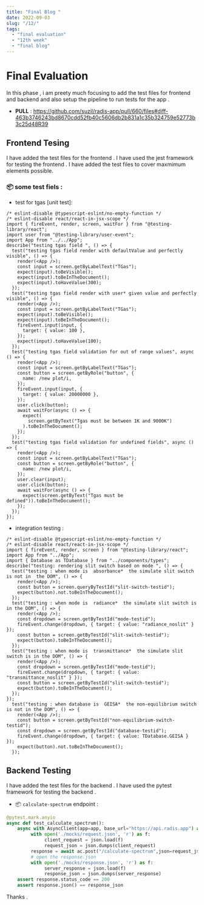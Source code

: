 ```yaml
---
title: "Final Blog "
date: 2022-09-03
slug: "/12/"
tags:
  - "final evaluation"
  - "12th week"
  - "final blog"
---
```


# Final Evaluation
In this phase , i am preety much focusing to add the test files for frontend and backend and also setup the pipeline to run tests for the app . 
 * **PULL** : https://github.com/suzil/radis-app/pull/660/files#diff-463b3746243bd8670cdd52fb40c5606db2b831a1c35b324759e52773b3c25d48R39
## Frontend Tesing 
I have added the test files for the frontend . I have used the jest framework for testing the frontend . I have added the test files to cover maxmimum elements possible. 

### 📦 some test fiels :
* test for tgas [unit test]:
```tsx
/* eslint-disable @typescript-eslint/no-empty-function */
/* eslint-disable react/react-in-jsx-scope */
import { fireEvent, render, screen, waitFor } from "@testing-library/react";
import user from "@testing-library/user-event";
import App from "../../App";
describe("testing tgas field ", () => {
  test("testing tgas field render with defaultValue and perfectly visible", () => {
    render(<App />);
    const input = screen.getByLabelText("TGas");
    expect(input).toBeVisible();
    expect(input).toBeInTheDocument();
    expect(input).toHaveValue(300);
  });
  test("testing tgas field render with user* given value and perfectly visible", () => {
    render(<App />);
    const input = screen.getByLabelText("TGas");
    expect(input).toBeVisible();
    expect(input).toBeInTheDocument();
    fireEvent.input(input, {
      target: { value: 100 },
    });
    expect(input).toHaveValue(100);
  });
  test("testing tgas field validation for out of range values", async () => {
    render(<App />);
    const input = screen.getByLabelText("TGas");
    const button = screen.getByRole("button", {
      name: /new plot/i,
    });
    fireEvent.input(input, {
      target: { value: 20000000 },
    });
    user.click(button);
    await waitFor(async () => {
      expect(
        screen.getByText("Tgas must be between 1K and 9000K")
      ).toBeInTheDocument();
    });
  });
  test("testing tgas field validation for undefined fields", async () => {
    render(<App />);
    const input = screen.getByLabelText("TGas");
    const button = screen.getByRole("button", {
      name: /new plot/i,
    });
    user.clear(input);
    user.click(button);
    await waitFor(async () => {
      expect(screen.getByText("Tgas must be defined")).toBeInTheDocument();
    });
  });
});
```
* integration testing :

```tsx
/* eslint-disable @typescript-eslint/no-empty-function */
/* eslint-disable react/react-in-jsx-scope */
import { fireEvent, render, screen } from "@testing-library/react";
import App from "../App";
import { Database as TDatabase } from "../components/types";
describe("testing: rendering slit switch based on mode ", () => {
  test("testing : when mode is  absorbance*  the simulate slit switch is not in  the DOM", () => {
    render(<App />);
    const button = screen.queryByTestId("slit-switch-testid");
    expect(button).not.toBeInTheDocument();
  });
  test("testing : when mode is  radiance*  the simulate slit switch is in the DOM", () => {
    render(<App />);
    const dropdown = screen.getByTestId("mode-testid");
    fireEvent.change(dropdown, { target: { value: "radiance_noslit" } });
    const button = screen.getByTestId("slit-switch-testid");
    expect(button).toBeInTheDocument();
  });
  test("testing : when mode is  transmittance*  the simulate slit switch is in the DOM", () => {
    render(<App />);
    const dropdown = screen.getByTestId("mode-testid");
    fireEvent.change(dropdown, { target: { value: "transmittance_noslit" } });
    const button = screen.getByTestId("slit-switch-testid");
    expect(button).toBeInTheDocument();
  });
});
  test("testing : when database is  GEISA*  the non-equilibrium switch is not in the DOM", () => {
    render(<App />);
    const button = screen.getByTestId("non-equilibrium-switch-testid");
    const dropdown = screen.getByTestId("database-testid");
    fireEvent.change(dropdown, { target: { value: TDatabase.GEISA } });
    expect(button).not.toBeInTheDocument();
  });

```

## Backend Testing

I have added the test files for the backend . I have used the pytest framework for testing the backend . 

*  📦 `calculate-spectrum` endpoint :

```python
@pytest.mark.anyio
async def test_calculate_spectrum():
    async with AsyncClient(app=app, base_url="https://api.radis.app") as ac:
         with open('./mocks/request.json', 'r') as f:
              client_request = json.load(f)
              request_json = json.dumps(client_request)
         response = await ac.post("/calculate-spectrum",json=request_json)
         # open the response.json 
         with open('./mocks/response.json', 'r') as f:
              server_response = json.load(f)
              response_json = json.dumps(server_response)
    assert response.status_code == 200
    assert response.json() == response_json

```



Thanks .